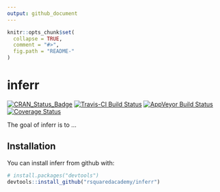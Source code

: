 ```yaml
---
output: github_document
---
```


<!-- README.md is generated from README.Rmd. Please edit that file -->

```r
knitr::opts_chunk$set(
  collapse = TRUE,
  comment = "#>",
  fig.path = "README-"
)
```

# inferr

[![CRAN_Status_Badge](http://www.r-pkg.org/badges/version/inferr)](https://cran.r-project.org/package=inferr)
[![Travis-CI Build Status](https://travis-ci.org/rsquaredacademy/inferr.svg?branch=master)](https://travis-ci.org/rsquaredacademy/inferr)
[![AppVeyor Build Status](https://ci.appveyor.com/api/projects/status/github/rsquaredacademy/inferr?branch=master&svg=true)](https://ci.appveyor.com/project/rsquaredacademy/inferr)
[![Coverage Status](https://img.shields.io/codecov/c/github/rsquaredacademy/inferr/master.svg)](https://codecov.io/github/rsquaredacademy/inferr?branch=master)

The goal of inferr is to ...

## Installation

You can install inferr from github with:

```r
# install.packages("devtools")
devtools::install_github("rsquaredacademy/inferr")
```
